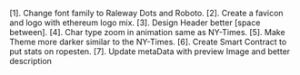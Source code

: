 [1]. Change font family to Raleway Dots and Roboto.
[2]. Create a favicon and logo with ethereum logo mix.
[3]. Design Header better [space between].
[4]. Char type zoom in animation same as NY-Times.
[5]. Make Theme more darker similar to the NY-Times.
[6]. Create Smart Contract to put stats on ropesten.
[7]. Update metaData with preview Image and better description 
